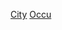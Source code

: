 {{portal|人物}}
{{container category}}
{{Category see also|依職業劃分的各城市人物}}

[[Category:各職業人物|City]]
[[Category:各城市人物|Occu]]